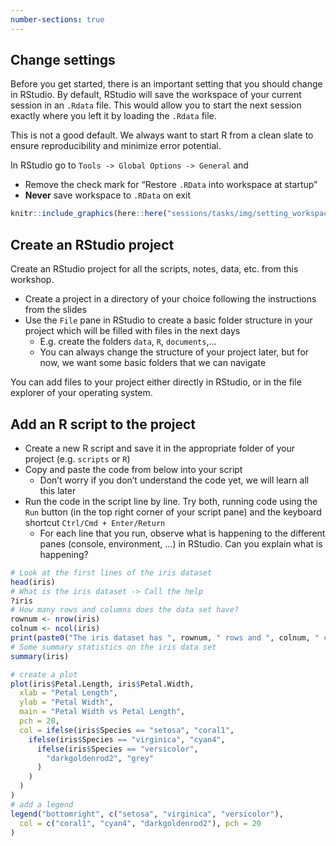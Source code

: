 ```yaml
---
number-sections: true
---
```


## Change settings

Before you get started, there is an important setting that you should change in RStudio.
By default, RStudio will save the workspace of your current session in an `.Rdata` file. This would allow you to start the next session exactly where you left it by loading the `.Rdata` file.

This is not a good default. We always want to start R from a clean slate to ensure reproducibility and minimize error potential.

In RStudio go to `Tools -> Global Options -> General` and 

- Remove the check mark for "Restore `.RData` into workspace at startup"
- **Never** save workspace to `.RData` on exit

```r
knitr::include_graphics(here::here("sessions/tasks/img/setting_workspace.png"))
```

## Create an RStudio project

Create an RStudio project for all the scripts, notes, data, etc. from this workshop.

- Create a project in a directory of your choice following the instructions from the slides
- Use the `File` pane in RStudio to create a basic folder structure in your project which will be filled with files in the next days
  - E.g. create the folders `data`, `R`, `documents`,...
  - You can always change the structure of your project later, but for now, we want some basic folders that we can navigate

You can add files to your project either directly in RStudio, or in the file explorer of your operating system.

## Add an R script to the project

- Create a new R script and save it in the appropriate folder of your project (e.g. `scripts` or `R`)
- Copy and paste the code from below into your script
  - Don't worry if you don't understand the code yet, we will learn all this later
- Run the code in the script line by line. Try both, running code using the `Run` button (in the top right corner of your script pane) and the keyboard shortcut `Ctrl/Cmd + Enter/Return`
  - For each line that you run, observe what is happening to the different panes (console, environment, ...) in RStudio. Can you explain what is happening?

```r
# Look at the first lines of the iris dataset
head(iris)
# What is the iris dataset -> Call the help
?iris
# How many rows and columns does the data set have?
rownum <- nrow(iris)
colnum <- ncol(iris)
print(paste0("The iris dataset has ", rownum, " rows and ", colnum, " columns."))
# Some summary statistics on the iris data set
summary(iris)

# create a plot
plot(iris$Petal.Length, iris$Petal.Width,
  xlab = "Petal Length",
  ylab = "Petal Width",
  main = "Petal Width vs Petal Length",
  pch = 20,
  col = ifelse(iris$Species == "setosa", "coral1",
    ifelse(iris$Species == "virginica", "cyan4",
      ifelse(iris$Species == "versicolor",
        "darkgoldenrod2", "grey"
      )
    )
  )
)
# add a legend
legend("bottomright", c("setosa", "virginica", "versicolor"),
  col = c("coral1", "cyan4", "darkgoldenrod2"), pch = 20
)

```
